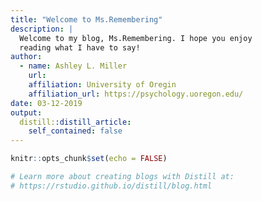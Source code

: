 ```yaml
---
title: "Welcome to Ms.Remembering"
description: |
  Welcome to my blog, Ms.Remembering. I hope you enjoy 
  reading what I have to say!
author:
  - name: Ashley L. Miller 
    url: 
    affiliation: University of Oregin
    affiliation_url: https://psychology.uoregon.edu/
date: 03-12-2019
output:
  distill::distill_article:
    self_contained: false
---
```


```r
knitr::opts_chunk$set(echo = FALSE)

# Learn more about creating blogs with Distill at:
# https://rstudio.github.io/distill/blog.html

```



